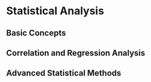 # Statistical Analysis
## Basic Concepts

## Correlation and Regression Analysis

## Advanced Statistical Methods